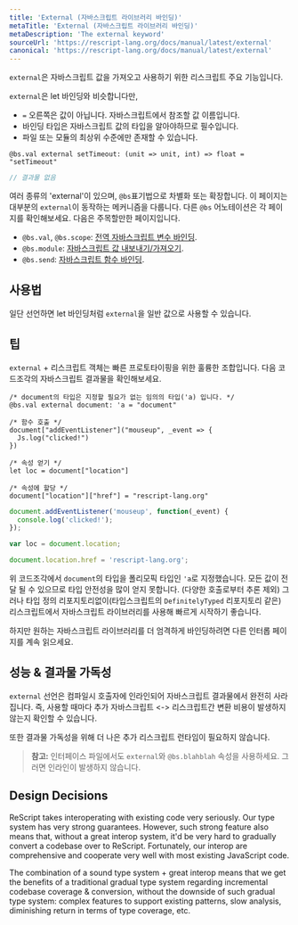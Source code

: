 ```yaml
---
title: 'External (자바스크립트 라이브러리 바인딩)'
metaTitle: 'External (자바스크립트 라이브러리 바인딩)'
metaDescription: 'The external keyword'
sourceUrl: 'https://rescript-lang.org/docs/manual/latest/external'
canonical: 'https://rescript-lang.org/docs/manual/latest/external'
---
```


`external`은 자바스크립트 값을 가져오고 사용하기 위한 리스크립트 주요 기능입니다.

`external`은 let 바인딩와 비슷합니다만,

- `=` 오른쪽은 값이 아닙니다. 자바스크립트에서 참조할 값 이름입니다.
- 바인딩 타입은 자바스크립트 값의 타입을 알아야하므로 필수입니다.
- 파일 또는 모듈의 최상위 수준에만 존재할 수 있습니다.

```reason
@bs.val external setTimeout: (unit => unit, int) => float = "setTimeout"
```

```javascript
// 결과물 없음
```

여러 종류의 'external'이 있으며, `@bs`표기법으로 차별화 또는 확장합니다. 이 페이지는 대부분의 `external`이 동작하는 메커니즘을 다룹니다. 다른 `@bs` 어노테이션은 각 페이지를 확인해보세요. 다음은 주목할만한 페이지입니다.

- `@bs.val`, `@bs.scope`: [전역 자바스크립트 변수 바인딩](07-Bind-To-Global-Js-Values).
- `@bs.module`: [자바스크립트 값 내보내기/가져오기](06-Import-From-Export-To-Js).
- `@bs.send`: [자바스크립트 함수 바인딩](07-Bind-To-Js-Function).

## 사용법

일단 선언하면 let 바인딩처럼 `external`을 일반 값으로 사용할 수 있습니다.

## 팁

`external` + 리스크립트 객체는 빠른 프로토타이핑을 위한 훌륭한 조합입니다. 다음 코드조각의 자바스크립트 결과물을 확인해보세요.

```reason
/* document의 타입은 지정할 필요가 없는 임의의 타입('a) 입니다. */
@bs.val external document: 'a = "document"

/* 함수 호출 */
document["addEventListener"]("mouseup", _event => {
  Js.log("clicked!")
})

/* 속성 얻기 */
let loc = document["location"]

/* 속성에 할당 */
document["location"]["href"] = "rescript-lang.org"
```

```javascript
document.addEventListener('mouseup', function(_event) {
  console.log('clicked!');
});

var loc = document.location;

document.location.href = 'rescript-lang.org';
```

위 코드조각에서 `document`의 타입을 폴리모픽 타입인 `'a`로 지정했습니다. 모든 값이 전달 될 수 있으므로 타입 안전성을 많이 얻지 못합니다. (다양한 호출로부터 추론 제외) 그러나 타입 정의 리포지토리없이(타입스크립트의 `DefinitelyTyped` 리포지토리 같은) 리스크립트에서 자바스크립트 라이브러리를 사용해 빠르게 시작하기 좋습니다.

하지만 원하는 자바스크립트 라이브러리를 더 엄격하게 바인딩하려면 다른 인터롭 페이지를 계속 읽으세요.

## 성능 & 결과물 가독성

`external` 선언은 컴파일시 호출자에 인라인되어 자바스크립트 결과물에서 완전히 사라집니다. 즉, 사용할 때마다 추가 자바스크립트 <-> 리스크립트간 변환 비용이 발생하지 않는지 확인할 수 있습니다.

또한 결과물 가독성을 위해 더 나은 추가 리스크립트 런타임이 필요하지 않습니다.

> **참고:** 인터페이스 파일에서도 `external`와 `@bs.blahblah` 속성을 사용하세요. 그러면 인라인이 발생하지 않습니다.

## Design Decisions

ReScript takes interoperating with existing code very seriously. Our type system has very strong guarantees. However, such strong feature also means that, without a great interop system, it'd be very hard to gradually convert a codebase over to ReScript. Fortunately, our interop are comprehensive and cooperate very well with most existing JavaScript code.

The combination of a sound type system + great interop means that we get the benefits of a traditional gradual type system regarding incremental codebase coverage & conversion, without the downside of such gradual type system: complex features to support existing patterns, slow analysis, diminishing return in terms of type coverage, etc.